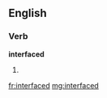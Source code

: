 ==English==

===Verb===
'''interfaced'''

# {{past of|interface}}

[[fr:interfaced]]
[[mg:interfaced]]